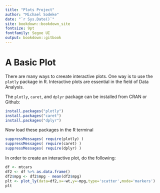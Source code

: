 ```yaml
--- 
title: "Plots Project"
author: "Michael Sodeke"
date: "`r Sys.Date()`"
site: bookdown::bookdown_site
fontsize: 9pt
fontfamily: Segoe UI
output: bookdown::gitbook
---
```


# A Basic Plot

There are many ways to creeate interactive plots. One way is to use the `plotly` package in R.
Interactive plots are essential in the field of Data Analysis.

The `plotly`, `caret`, and `dplyr` package can be installed from CRAN or Github:

```r
install.packages("plotly")
install.packages("caret")
install.packages("dplyr")
```
Now load these packages in the R terminal

```r
suppressMessages( require(plotly) )
suppressMessages( require(caret) )
suppressMessages( require(dplyr) )
```
In order to create an interactive plot, do the following:
```r
df <- mtcars
df2 <- df %>% as.data.frame()
df2$mpg <- df2$mpg - mean(df2$mpg)
plt <- plot_ly(data=df2,x=~wt,y=~mpg,type='scatter',mode='markers')
plt
```